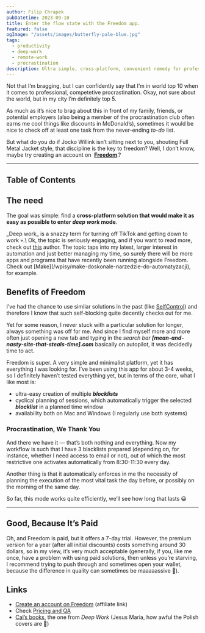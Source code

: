 ```yaml
---
author: Filip Chrapek
pubDatetime: 2023-09-10
title: Enter the flow state with the Freedom app.
featured: false
ogImage: "/assets/images/butterfly-pale-blue.jpg"
tags:
  - productivity
  - deep-work
  - remote-work
  - procrastination
description: Ultra simple, cross-platform, convenient remedy for professional procrastinators. Let's test Freedom!
---
```




Not that I’m bragging, but I can confidently say that I’m in world top 10 when it comes to professional, competetive procrastination. Okay, not sure about the world, but in my city I’m definitely top 5.

As much as it’s nice to brag about this in front of my family, friends, or potential employers (also being a member of the procrastination club often earns me cool things like discounts in McDonald’s), sometimes it would be nice to check off at least one task from the never-ending *to-do* list.

But what do you do if Jocko Willink isn’t sitting next to you, shouting Full Metal Jacket style, that discipline is the key to freedom? Well, I don’t know, maybe try creating an account on  **<a href="https://freedom.sjv.io/Wq9dYn" target="_blank">Freedom</a>**.?

<BlogPostImage
  src={letsGoJocko}
  alt="Fired up Jocko Willing."
  figcaption="Jocko Willink, when you tell him you got up at 4 a.m. and ran a half-marathon barefoot with a 24 kg dumbbell hanging around your neck."
/>

---

## Table of Contents

## The need

The goal was simple: find a **cross-platform solution that would make it as easy as possible to enter ***deep work*** mode**.

<Callout>
  _Deep work_ is a snazzy term for turning off TikTok and getting down to work 💀.\
  Ok, the topic is seriously engaging, and if you want to read more, check out <a href="https://calnewport.com/" target="_blank">this</a> author.
</Callout>

<Callout>
The topic taps into my latest, larger interest in automation and just better managing my time, so surely there will be more apps and programs that have recently been running alongside Freedom. Check out [Make](/wpisy/make-doskonale-narzedzie-do-automatyzacji), for example.
</Callout>

## Benefits of Freedom

I’ve had the chance to use similar solutions in the past (like <a href="https://selfcontrolapp.com/" target="_blank">SelfControl</a>) and therefore I know that such self-blocking quite decently checks out for me.

Yet for some reason, I never stuck with a particular solution for longer, always something was off for me. And since I find myself more and more often just opening a new tab and typing in the _search bar_ **_[mean-and-nasty-site-that-steals-time].com_** basically on autopilot, it was decidedly time to act.

Freedom is super. A very simple and minimalist platform, yet it has everything I was looking for. I’ve been using this app for about 3-4 weeks, so I definitely haven’t tested everything yet, but in terms of the core, what I like most is:

- ultra-easy creation of multiple **_blocklists_**
- cyclical planning of sessions, which automatically trigger the selected **_blocklist_** in a planned time window
- availability both on Mac and Windows (I regularly use both systems)

### Procrastination, We Thank You

And there we have it — that’s both nothing and everything. Now my workflow is such that I have 3 blacklists prepared (depending on, for instance, whether I need access to email or not), out of which the most restrictive one activates automatically from 8:30-11:30 every day.

Another thing is that it automatically enforces in me the necessity of planning the execution of the most vital task the day before, or possibly on the morning of the same day.

So far, this mode works quite efficiently, we’ll see how long that lasts 😀

---

## Good, Because It’s Paid

Oh, and Freedom is paid, but it offers a 7-day trial. However, the premium version for a year (after all initial discounts) costs something around 30 dollars, so in my view, it’s very much acceptable (generally, if you, like me once, have a problem with using paid solutions, then unless you’re starving, I recommend trying to push through and sometimes open your wallet, because the difference in quality can sometimes be maaaaassive 🙂).

## Links

- <a href="https://freedom.sjv.io/Wq9dYn" target="_blank">Create an account on Freedom</a> (affiliate link)
- Check <a href="https://freedom.to/upgrade" target="_blank">Pricing and QA</a>
- <a href="https://lubimyczytac.pl/autor/128664/cal-newport" target="_blank">Cal’s books</a>, the one from *Deep Work* (Jesus Maria, how awful the Polish covers are 🤢)

